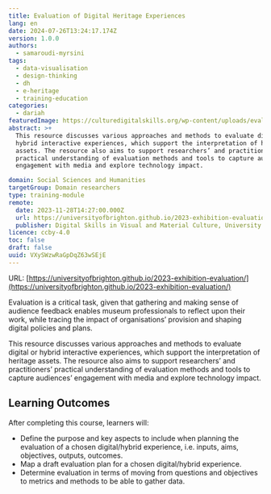 ```yaml
---
title: Evaluation of Digital Heritage Experiences
lang: en
date: 2024-07-26T13:24:17.174Z
version: 1.0.0
authors:
  - samaroudi-myrsini
tags:
  - data-visualisation
  - design-thinking
  - dh
  - e-heritage
  - training-education
categories:
  - dariah
featuredImage: https://culturedigitalskills.org/wp-content/uploads/evaluation_poster.png
abstract: >+
  This resource discusses various approaches and methods to evaluate digital or
  hybrid interactive experiences, which support the interpretation of heritage
  assets. The resource also aims to support researchers’ and practitioners’
  practical understanding of evaluation methods and tools to capture audiences’
  engagement with media and explore technology impact.

domain: Social Sciences and Humanities
targetGroup: Domain researchers
type: training-module
remote:
  date: 2023-11-28T14:27:00.000Z
  url: https://universityofbrighton.github.io/2023-exhibition-evaluation/
  publisher: Digital Skills in Visual and Material Culture, University of Brighton
licence: ccby-4.0
toc: false
draft: false
uuid: VXySWzwRaGpDqZ63wSEjE
---
```

URL: [https://universityofbrighton.github.io/2023-exhibition-evaluation/](https://universityofbrighton.github.io/2023-exhibition-evaluation/)

Evaluation is a critical task, given that gathering and making sense of audience feedback enables museum professionals to reflect upon their work, while tracing the impact of organisations’ provision and shaping digital policies and plans.

This resource discusses various approaches and methods to evaluate digital or hybrid interactive experiences, which support the interpretation of heritage assets. The resource also aims to support researchers’ and practitioners’ practical understanding of evaluation methods and tools to capture audiences’ engagement with media and explore technology impact.

## Learning Outcomes

After completing this course, learners will:

- Define the purpose and key aspects to include when planning the evaluation of a chosen digital/hybrid experience, i.e. inputs, aims, objectives, outputs, outcomes.
- Map a draft evaluation plan for a chosen digital/hybrid experience.
- Determine evaluation in terms of moving from questions and objectives to metrics and methods to be able to gather data.

<ExternalResource title="Interested in learning more?" subtitle="Check out the tutorial Evaluation of Digital Heritage Experiences" url="https://universityofbrighton.github.io/2023-exhibition-evaluation/" />
